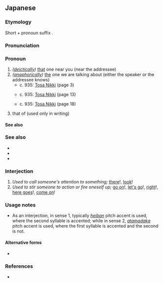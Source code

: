 ==Japanese==
{{ja-kanjitab|alt=其れ}}

===Etymology===
Short {{m|ja|そ|tr=so}} + pronoun suffix {{m|ja|れ|tr=re}}.

===Pronunciation===
{{ja-pron|acc=h|acc2=a|a=Ja-sore.ogg|acc_note=​|acc2_note=limited to the interjection sense}}

===Pronoun===
{{ja-pos|pronoun}}

# ''([[deictically]])'' [[that]] one near you (near the addressee)
# ''([[anaphorically]])'' [[the]] one we are talking about (either the speaker or the addressee knows)
#* c. 935: [[w:Tosa Nikki|Tosa Nikki]] (page 3)
#*: {{ja-usex|'''それ'''の年の十二月の二十日あまり一%日の日の戌の刻に、門%出す。|'''それ''' の とし の しはす の はつか あまり ひと%ひ の ひ の いぬ の とき に、 かど%です。}}
#* c. 935: [[w:Tosa Nikki|Tosa Nikki]] (page 13)
#*: {{ja-usex|船に乗りはじめし日より、船には紅%濃くよき衣% 着ず。'''それ'''は「海の神に怖ぢて」といひて、何の蘆%蔭にことづけて、老海鼠つまの貽%鮨%鮨%鮑をぞ、心にもあらぬ脛に上て見せける。|
ふね に のり はじめ し ひ より、 ふね に は くれなゐ%こく よき きぬ% きず。'''それ''' は 「うみ の かみ に おぢて」 と いひて、 なに の あし%かげ に ことづけて、 ほやの つま の い%ずし% すし% あはび を ぞ、 こゝろ に も あらぬ はぎ に あげて みせける。}}
#* c. 935: [[w:Tosa Nikki|Tosa Nikki]] (page 18)
#*: {{ja-usex|この間に使はれむとて、附きてくる童あり。'''それ'''が歌ふ船%唄、「なほこそ国の方は見やらるれ、わが父%母ありとし思へば。帰らや。」と歌ふぞ哀なる。|この あひだ に つかはれむ と て、 つきて くる わらは あり。 '''それ''' が うたふ ふな%うた、 「なほ こそ くに の かた は みやらるれ、 わ が ちゝ%はゝ あり と しおもへば。 かへら や。」 と うたふ ぞ あはれ なる。}}
# that of (used only in writing)
#: {{ja-usex|[[東%京]]の[[人%口]]は[[ニューヨーク]]の'''それ'''[[より]][[多い]]。|^とう%きょう の じん%こう は ^ニューヨーク の '''それ''' より おおい。|The population of Tokyo is larger than '''that''' of New York.}}

====See also====
{{Japanese demonstratives}}
{{Classical Japanese pronouns and demonstratives}}

===See also===
* {{ja-r|そこ}}
* {{ja-r|そち}}
* {{ja-r|そなた}}

===Interjection===
{{ja-pos|interjection}}

# ''Used to call someone's attention to something;'' [[there]]!, [[look]]!
# ''Used to stir someone to action or fire oneself up;'' [[go on]]!, [[let's go]]!, [[right]]!, [[here goes]]!, [[come on]]!

===Usage notes===
*As an interjection, in sense 1, typically ''[[平板型|heiban]]'' pitch accent is used, where the second syllable is accented; while in sense 2, ''[[頭高型|atamadaka]]'' pitch accent is used, where the first syllable is accented and the second is not.

====Alternative forms====
* {{l|ja|それっ}}

===References===
* {{cite-book
|last=Hasegawa
|first=Masaharu
|coauthors=Yūichirō Imanishi, Hiroshi Itō, Hiroshi Yoshioka
|title=Shin Nihon Koten Bungaku Taikei 24: Tosa Nikki, Kagerō Nikki, Murasaki Shikibu Nikki, Sarashina Nikki
|publisher=[[w:Iwanami Shoten Publishing|Iwanami Shoten]]
|year=1989
|location=[[w:Tokyo|Tōkyō]]
|isbn=4-00-240024-7
}}